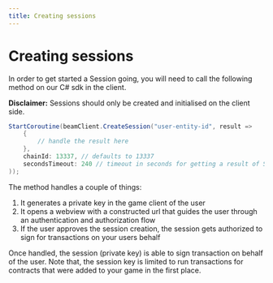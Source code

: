 ```yaml
---
title: Creating sessions
---
```


# Creating sessions

In order to get started a Session going, you will need to call the following method on our C# sdk in the client.

**Disclaimer:** Sessions should only be created and initialised on the client side.


```csharp
StartCoroutine(beamClient.CreateSession("user-entity-id", result =>
    {
        // handle the result here
    },
    chainId: 13337, // defaults to 13337
    secondsTimeout: 240 // timeout in seconds for getting a result of Session signing from the browser
));
```


The method handles a couple of things:

1. It generates a private key in the game client of the user
2. It opens a webview with a constructed url that guides the user through an authentication and authorization flow
3. If the user approves the session creation, the session gets authorized to sign for transactions on your users behalf


Once handled, the session (private key) is able to sign transaction on behalf of the user. Note that, the session key is limited to run transactions for contracts that were added to your game in the first place.